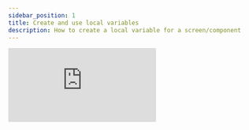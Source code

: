 ```yaml
---
sidebar_position: 1
title: Create and use local variables
description: How to create a local variable for a screen/component
---
```



<div style={{ position: 'relative', paddingBottom: 'calc(56.018518518518526% + 41px)', height: 0, width: '100%' }}>
    <iframe
    src="https://demo.arcade.software/8KfGmNsSrXCS8jQVkj8P?embed&embed_mobile=tab&embed_desktop=inline&show_copy_link=true"
    title="Create a variable"
    frameBorder="0"
    loading="lazy"
    allowFullScreen
    allow="clipboard-write"
    style={{ position: 'absolute', top: 0, left: 0, width: '100%', height: '100%', colorScheme: 'light' }}
    />
</div>

![](./img/create_var_from_file_previewer.png)



Connect to a widget property

<div style={{ position: 'relative', paddingBottom: 'calc(56.018518518518526% + 41px)', height: 0, width: '100%' }}>
    <iframe
    src="https://demo.arcade.software/tQjbVedk7PYhCOOEjB1I?embed&embed_mobile=tab&embed_desktop=inline&show_copy_link=true"
    title="Connect variable to a widget property"
    frameBorder="0"
    loading="lazy"
    allowFullScreen
    allow="clipboard-write"
    style={{ position: 'absolute', top: 0, left: 0, width: '100%', height: '100%', colorScheme: 'light' }}
    />
</div>


Inject a variable

<div style={{ position: 'relative', paddingBottom: 'calc(56.018518518518526% + 41px)', height: 0, width: '100%' }}>
    <iframe
    src="https://demo.arcade.software/gAEdk9d3DDlTvfaJmHLg?embed&embed_mobile=tab&embed_desktop=inline&show_copy_link=true"
    title="Inject a variable to existing text"
    frameBorder="0"
    loading="lazy"
    allowFullScreen
    allow="clipboard-write"
    style={{ position: 'absolute', top: 0, left: 0, width: '100%', height: '100%', colorScheme: 'light' }}
    />
</div>




Change the value of a varibale dynamically

<div style={{ position: 'relative', paddingBottom: 'calc(56.018518518518526% + 41px)', height: 0, width: '100%' }}>
    <iframe
    src="https://demo.arcade.software/Htem33HnslAwyTdA49Zs?embed&embed_mobile=tab&embed_desktop=inline&show_copy_link=true"
    title="Change the value of a variable dynamically"
    frameBorder="0"
    loading="lazy"
    allowFullScreen
    allow="clipboard-write"
    style={{ position: 'absolute', top: 0, left: 0, width: '100%', height: '100%', colorScheme: 'light' }}
    />
</div>

![](./img/Change_value_dynamically.gif)

Create variable out of widget property
<div style={{ position: 'relative', paddingBottom: 'calc(56.018518518518526% + 41px)', height: 0, width: '100%' }}>
    <iframe
    src="https://demo.arcade.software/y9S0Muz4uQx7h7fxDD2N?embed&embed_mobile=tab&embed_desktop=inline&show_copy_link=true"
    title="Create a variable out of a widget property"
    frameBorder="0"
    loading="lazy"
    allowFullScreen
    allow="clipboard-write"
    style={{ position: 'absolute', top: 0, left: 0, width: '100%', height: '100%', colorScheme: 'light' }}
    />
</div>



  return (
    <div style={{ position: 'relative', paddingBottom: 'calc(56.018518518518526% + 41px)', height: 0, width: '100%' }}>
      <iframe
        src="https://demo.arcade.software/9hudWvjLxgRudtgEv5wj?embed&embed_mobile=tab&embed_desktop=inline&show_copy_link=true"
        title="Set the value of a variable using another variable or custom expression"
        frameBorder="0"
        loading="lazy"
        allowFullScreen
        allow="clipboard-write"
        style={{ position: 'absolute', top: 0, left: 0, width: '100%', height: '100%', colorScheme: 'light' }}
      />
    </div>
